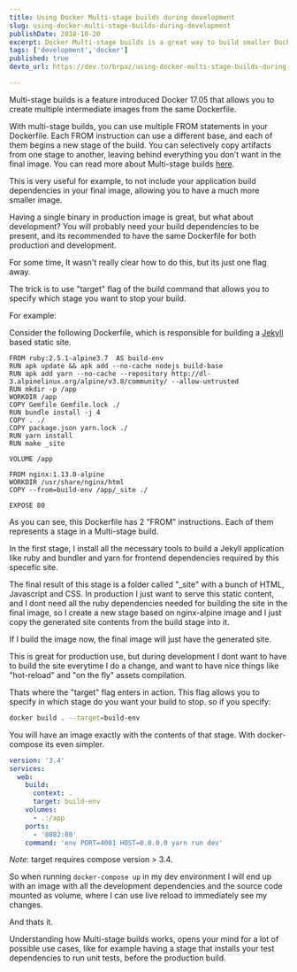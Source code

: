 ```yaml
---
title: Using Docker Multi-stage builds during development
slug: using-docker-multi-stage-builds-during-development
publishDate: 2018-10-20
excerpt: Docker Multi-stage builds is a great way to build smaller Docker images optimized for production use without having things like build tools in the final image. But what about development? You might need these build tools. In this article I will show you how you can have the best of both worlds with the same Dockerfile and Multi-stage builds.
tags: ['development','docker']
published: true
devto_url: https://dev.to/brpaz/using-docker-multi-stage-builds-during-development-35bc

---
```


Multi-stage builds is a feature introduced Docker 17.05 that allows you to create multiple intermediate images from the same Dockerfile.

With multi-stage builds, you can use multiple FROM statements in your Dockerfile. Each FROM instruction can use a different base, and each of them begins a new stage of the build. You can selectively copy artifacts from one stage to another, leaving behind everything you don’t want in the final image. You can read more about Multi-stage builds [here](https://docs.docker.com/develop/develop-images/multistage-build/#stop-at-a-specific-build-stage).

This is very useful for example, to not include your application build dependencies in your final image, allowing you to have a much more smaller image.

Having a single binary in production image is great, but what about development? You will probably need your build dependencies to be present, and its recommended to have the same Dockerfile for both production and development.

For some time, It wasn't really clear how to do this, but its just one flag away.

The trick is to use "target" flag of the build command that allows you to specify which stage you want to stop your build.

For example:

Consider the following Dockerfile, which is responsible for building a [Jekyll](https://jekyllrb.com/) based static site.

```docker
FROM ruby:2.5.1-alpine3.7  AS build-env
RUN apk update && apk add --no-cache nodejs build-base
RUN apk add yarn --no-cache --repository http://dl-3.alpinelinux.org/alpine/v3.8/community/ --allow-untrusted
RUN mkdir -p /app
WORKDIR /app
COPY Gemfile Gemfile.lock ./
RUN bundle install -j 4
COPY . ./
COPY package.json yarn.lock ./
RUN yarn install
RUN make _site

VOLUME /app

FROM nginx:1.13.0-alpine
WORKDIR /usr/share/nginx/html
COPY --from=build-env /app/_site ./

EXPOSE 80
```

As you can see, this Dockerfile has 2 "FROM" instructions. Each of them represents a stage in a Multi-stage build.

In the first stage, I install all the necessary tools to build a Jekyll application like ruby and bundler and yarn for frontend dependencies required by this specefic site.

The final result of this stage is a folder called "_site" with a bunch of HTML, Javascript and CSS. In production I just want to serve this static content, and I dont need all the ruby dependencies needed for building the site in the final image, so I create a new stage based on nginx-alpine image and I just copy the generated site contents from the build stage into it.

If I build the image now, the final image will just have the generated site.

This is great for production use, but during development I dont want to have to build the site everytime I do a change, and want to have nice things like "hot-reload" and "on the fly" assets compilation.

Thats where the "target" flag enters in action. This flag allows you to specify in which stage do you want your build to stop. so if you specify:

```bash
docker build . --target=build-env
```

You will have an image exactly with the contents of that stage. With docker-compose its even simpler.

```yaml
version: '3.4'
services:
  web:
    build:
      context: .
      target: build-env
    volumes:
      - .:/app
    ports:
      - '8082:80'
    command: 'env PORT=4001 HOST=0.0.0.0 yarn run dev'
```

*Note*: target requires compose version > 3.4.

So when running ```docker-compose up``` in my dev environment I will end up with an image with all the development dependencies and the source code mounted as volume, where I can use live reload to immediately see my changes.

And thats it.

Understanding how Multi-stage builds works, opens your mind for a lot of possible use cases, like for example having a stage that installs your test dependencies to run unit tests, before the production build.
